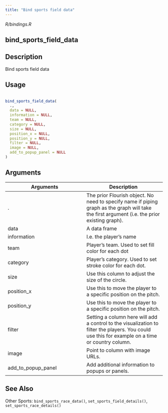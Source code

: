 ```yaml
---
title: "Bind sports field data"
---
```


*R/bindings.R*

## bind_sports_field_data

## Description
 Bind sports field data 


## Usage
```r
 
bind_sports_field_data( 
  ., 
  data = NULL, 
  information = NULL, 
  team = NULL, 
  category = NULL, 
  size = NULL, 
  position_x = NULL, 
  position_y = NULL, 
  filter = NULL, 
  image = NULL, 
  add_to_popup_panel = NULL 
) 
```

## Arguments
|Arguments|Description|
|---|---|
| . | The prior Flourish object. No need to specify name if piping graph as the graph will take the first argument (i.e. the prior existing graph). |
| data | A data frame |
| information | I.e. the player's name |
| team | Player's team. Used to set fill color for each dot |
| category | Player's category. Used to set stroke color for each dot. |
| size | Use this column to adjust the size of the circle. |
| position_x | Use this to move the player to a specific position on the pitch. |
| position_y | Use this to move the player to a specific position on the pitch. |
| filter | Setting a column here will add a control to the visualization to filter the players. You could use this for example on a time or country column. |
| image | Point to column with image URLs. |
| add_to_popup_panel | Add additional information to popups or panels. |






## See Also
 Other Sports:  `bind_sports_race_data()`, `set_sports_field_details()`, `set_sports_race_details()` 

